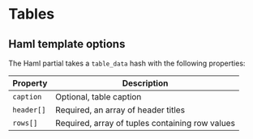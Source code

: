 
# Tables

<Preview>
  <Story id="components-tables--table" />
</Preview>

## Haml template options

The Haml partial takes a `table_data` hash with the following properties:

| Property   | Description                                     |
| ---------- | ----------------------------------------------- |
| `caption`  | Optional, table caption                         |
| `header[]` | Required, an array of header titles             |
| `rows[]`   | Required, array of tuples containing row values |
